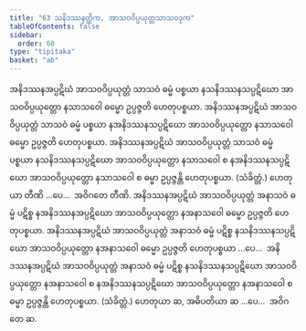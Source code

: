 ```yaml
---
title: "63 သနိဒဿနတ္တိက, အာသဝဝိပ္ပယုတ္တသာသဝဒုက"
tableOfContents: false
sidebar:
  order: 60
type: "tipitaka"
basket: "ab"
---
```



<DynamicBreadcrumb />

<Division number="106">

<Paragraph number="259">
အနိဒဿနအပ္ပဋိဃံ အာသဝဝိပ္ပယုတ္တံ သာသဝံ ဓမ္မံ ပစ္စယာ နသနိဒဿနသပ္ပဋိဃော အာသဝဝိပ္ပယုတ္တော နသာသဝေါ ဓမ္မော ဥပ္ပဇ္ဇတိ ဟေတုပစ္စယာ. အနိဒဿနအပ္ပဋိဃံ အာသဝဝိပ္ပယုတ္တံ သာသဝံ ဓမ္မံ ပစ္စယာ နအနိဒဿနသပ္ပဋိဃော အာသဝဝိပ္ပယုတ္တော နသာသဝေါ ဓမ္မော ဥပ္ပဇ္ဇတိ ဟေတုပစ္စယာ. အနိဒဿနအပ္ပဋိဃံ အာသဝဝိပ္ပယုတ္တံ သာသဝံ ဓမ္မံ ပစ္စယာ နသနိဒဿနသပ္ပဋိဃော အာသဝဝိပ္ပယုတ္တော နသာသဝေါ စ နအနိဒဿနသပ္ပဋိဃော အာသဝဝိပ္ပယုတ္တော နသာသဝေါ စ ဓမ္မာ ဥပ္ပဇ္ဇန္တိ ဟေတုပစ္စယာ. (သံခိတ္တံ.) ဟေတုယာ တီဏိ …ပေ…  အဝိဂတေ တီဏိ.
</Paragraph>

<Paragraph number="260">
အနိဒဿနအပ္ပဋိဃံ အာသဝဝိပ္ပယုတ္တံ အနာသဝံ ဓမ္မံ ပဋိစ္စ နအနိဒဿနအပ္ပဋိဃော အာသဝဝိပ္ပယုတ္တော နအနာသဝေါ ဓမ္မော ဥပ္ပဇ္ဇတိ ဟေတုပစ္စယာ. အနိဒဿနအပ္ပဋိဃံ အာသဝဝိပ္ပယုတ္တံ အနာသဝံ ဓမ္မံ ပဋိစ္စ နသနိဒဿနသပ္ပဋိဃော အာသဝဝိပ္ပယုတ္တော နအနာသဝေါ ဓမ္မော ဥပ္ပဇ္ဇတိ ဟေတုပစ္စယာ …ပေ…  အနိဒဿနအပ္ပဋိဃံ အာသဝဝိပ္ပယုတ္တံ အနာသဝံ ဓမ္မံ ပဋိစ္စ နသနိဒဿနသပ္ပဋိဃော အာသဝဝိပ္ပယုတ္တော နအနာသဝေါ စ နအနိဒဿနသပ္ပဋိဃော အာသဝဝိပ္ပယုတ္တော နအနာသဝေါ စ ဓမ္မာ ဥပ္ပဇ္ဇန္တိ ဟေတုပစ္စယာ. (သံခိတ္တံ.) ဟေတုယာ ဆ, အဓိပတိယာ ဆ …ပေ…  အဝိဂတေ ဆ.
</Paragraph>
</Division>